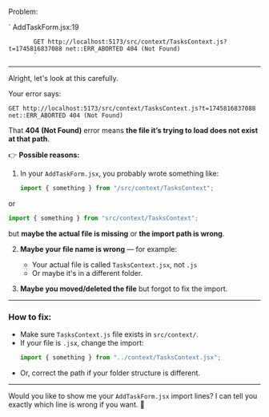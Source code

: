 Problem:

`
AddTaskForm.jsx:19

           GET http://localhost:5173/src/context/TasksContext.js?t=1745816837088 net::ERR_ABORTED 404 (Not Found)
           `

---

Alright, let's look at this carefully.

Your error says:

`GET http://localhost:5173/src/context/TasksContext.js?t=1745816837088 net::ERR_ABORTED 404 (Not Found)`

That **404 (Not Found)** error means **the file it’s trying to load does not exist at that path**.

👉 **Possible reasons:**

1. In your `AddTaskForm.jsx`, you probably wrote something like:

   ```jsx
   import { something } from "/src/context/TasksContext";
   ```

or

```jsx
import { something } from "src/context/TasksContext";
```

but **maybe the actual file is missing** or **the import path is wrong**.

2. **Maybe your file name is wrong** — for example:

   - Your actual file is called `TasksContext.jsx`, not `.js`
   - Or maybe it's in a different folder.

3. **Maybe you moved/deleted the file** but forgot to fix the import.

---

### How to fix:

- Make sure `TasksContext.js` file exists in `src/context/`.
- If your file is `.jsx`, change the import:
  ```jsx
  import { something } from "../context/TasksContext.jsx";
  ```
- Or, correct the path if your folder structure is different.

---

Would you like to show me your `AddTaskForm.jsx` import lines?
I can tell you exactly which line is wrong if you want. 🌟
